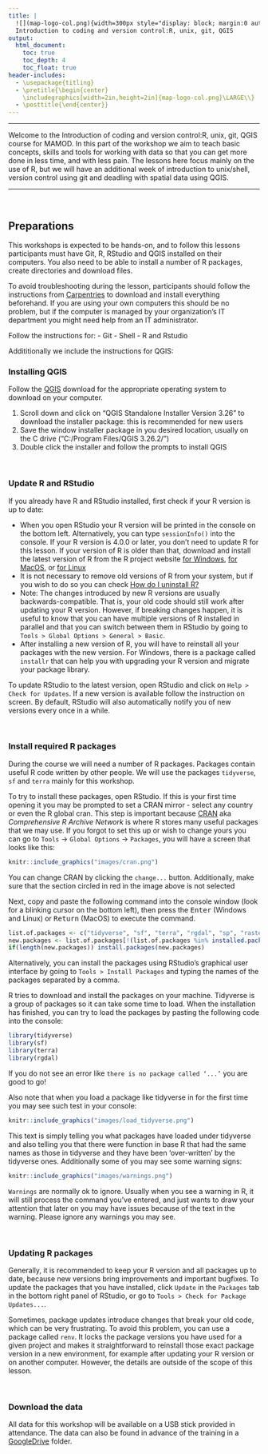 ```yaml
---
title: |
  ![](map-logo-col.png){width=300px style="display: block; margin:0 auto;"}  
  Introduction to coding and version control:R, unix, git, QGIS
output:
  html_document:
    toc: true
    toc_depth: 4
    toc_float: true
header-includes:
  - \usepackage{titling}
  - \pretitle{\begin{center}
    \includegraphics[width=2in,height=2in]{map-logo-col.png}\LARGE\\}
  - \posttitle{\end{center}}
---
```


----

Welcome to the Introduction of coding and version control:R, unix, git, QGIS course for MAMOD. In this part of the workshop we aim to teach basic concepts, skills and tools for working with data so that you can get more done in less time, and with less pain. The lessons here focus mainly on the use of R, but we will have an additional week of introduction to unix/shell, version control using git and deadling with spatial data using QGIS.

----

<br>

## Preparations

This workshops is expected to be hands-on, and to follow this lessons participants must have Git, R, RStudio and QGIS installed on their computers. You also need to be able to install a number of R packages, create directories and download files.

To avoid troubleshooting during the lesson, participants should follow the instructions from [Carpentries](https://carpentries.github.io/workshop-template/install_instructions/) to download and install everything beforehand. If you are using your own computers this should be no problem,  but if the computer is managed by your organization's IT department you might need help from an IT administrator. 

Follow the instructions for:
- Git
- Shell
- R and Rstudio

Addititionally we include the instructions for QGIS:


###  Installing QGIS

Follow the [QGIS](https://www.qgis.org/en/site/forusers/download.html) download for the appropriate operating system to download on your computer.

1. Scroll down and click on "QGIS Standalone Installer Version 3.26" to download the installer package: this is recommended for new users 
2. Save the window installer package in you desired location, usually on the C drive ("C:/Program Files/QGIS 3.26.2/") 
3. Double click the installer and follow the prompts to install QGIS


<br>


### Update R and RStudio

If you already have R and RStudio installed, first check if your R version is
up to date:

* When you open RStudio your R version will be printed in the console on 
  the bottom left. Alternatively, you can type `sessionInfo()` into the console.
  If your R version is 4.0.0 or later, you don't need to update R for this 
  lesson. If your version of R is older than that, download and install the 
  latest version of R from the R project website
  [for Windows](https://cran.r-project.org/bin/windows/base/), 
  [for MacOS](https://cran.r-project.org/bin/macosx/),
  or [for Linux](https://cran.r-project.org/bin/linux/)
* It is not necessary to remove old versions of R from your system, 
  but if you wish to do so you can check
  [How do I uninstall R?](https://cran.r-project.org/bin/windows/base/rw-FAQ.html#How-do-I-UNinstall-R_003f) 
* Note: The changes introduced by new R versions are usually backwards-compatible. 
  That is, your old code should still work after updating your R version.
  However, if breaking changes happen, it is useful to know that you can have 
  multiple versions of R installed in parallel and that you can switch between 
  them in RStudio by going to `Tools > Global Options > General > Basic`.
* After installing a new version of R, you will have to reinstall all your packages
  with the new version. For Windows, there is a package called `installr` that can 
  help you with upgrading your R version and migrate your package library.
  
To update RStudio to the latest version, open RStudio and click on 
`Help > Check for Updates`. If a new version is available follow the 
instruction on screen. By default, RStudio will also automatically notify you 
of new versions every once in a while.

<br>

### Install required R packages

During the course we will need a number of R packages. Packages contain useful 
R code written by other people. We will use the packages 
`tidyverse`, `sf` and `terra` mainly for this workshop.

To try to install these packages, open RStudio. If this is your first time opening it you may be prompted to set a CRAN mirror - select any country or even the R global cran. This step is important because [CRAN](https://cran.r-project.org/#:~:text=CRAN%20is%20a%20network%20of,you%20to%20minimize%20network%20load.) aka *Comprehensive R Archive Network* is where R stores many useful packages that we may use. If you forgot to set this up or wish to change yours you can go to `Tools` -> `Global Options` -> `Packages`, you will have a screen that looks like this:

```r
knitr::include_graphics("images/cran.png")
```

You can change CRAN by clicking the `change...` button. Additionally, make sure that the section circled in red in the image above is not selected

Next, copy and paste the following command into the console window (look for a blinking cursor on the bottom left),
then press the <kbd>Enter</kbd> (Windows and Linux) or <kbd>Return</kbd> (MacOS) 
to execute the command.

```r
list.of.packages <- c("tidyverse", "sf", "terra", "rgdal", "sp", "raster", "scico", "RColorBrewer", "viridis", "viridisLite", "ggplot2", "tidyr", "dplyr", "readxl")
new.packages <- list.of.packages[!(list.of.packages %in% installed.packages()[,"Package"])]
if(length(new.packages)) install.packages(new.packages)
```

Alternatively, you can install the packages using RStudio's graphical user 
interface by going to `Tools > Install Packages` and typing the names of the 
packages separated by a comma.

R tries to download and install the packages on your machine. Tidyverse is a group of packages so it can take some time to load. 
When the installation has finished, you can try to load the
packages by pasting the following code into the console:

```r
library(tidyverse)
library(sf)
library(terra)
library(rgdal)
```

If you do not see an error like `there is no package called ‘...’` you are good 
to go! 

Also note that when you load a package like tidyverse in for the first time you may see such test in your console:

```r
knitr::include_graphics("images/load_tidyverse.png")
```

This text is simply telling you what packages have loaded under tidyverse and also telling you that there were function in base R that had the same names as those in tidyverse and they have been 'over-written' by the tidyverse ones. Additionally some of you may see some warning signs:

```r
knitr::include_graphics("images/warnings.png")
```

`Warnings` are normally ok to ignore. Usually when you see a warning in R, it will still process the command you've entered, and just wants to draw your attention that later on you may have issues because of the text in the warning. Please ignore any warnings you may see.

<br>

### Updating R packages

Generally, it is recommended to keep your R version and all packages
up to date, because new versions bring improvements and important bugfixes.
To update the packages that you have installed, click `Update` in the
`Packages` tab in the bottom right panel of RStudio, or go to
`Tools > Check for Package Updates...`. 

Sometimes, package updates introduce changes that break your old code, 
which can be very frustrating. To avoid this problem, you can use a package 
called `renv`. It locks the package versions you have used for a given project 
and makes it straightforward to reinstall those exact package version in a 
new environment, for example after updating your R version or on another 
computer. However, the details are outside of the scope of this lesson.

<br>

### Download the data

All data for this workshop will be available on a USB stick provided in attendance.
The data can also be found in advance of the training in a [GoogleDrive](https://drive.google.com/drive/folders/16KTr5tKvE73GibDDWxWa1RuOAJRF7ZPS?usp=sharing) folder. 
